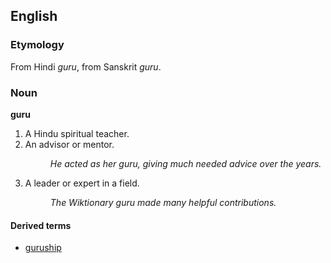==English==
===Etymology===
From Hindi ''guru'', from Sanskrit ''guru''.
===Noun===
'''guru''' 
#A Hindu spiritual teacher.
#An advisor or mentor.
#:''He acted as her guru, giving much needed advice over the years.''
#A leader or expert in a field.
#:''The Wiktionary guru made many helpful contributions.''
====Derived terms====
*[[guruship]]